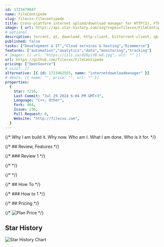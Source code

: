 ```yaml
---
id: 1723479047
name: FileCentipede
slug: filecxx-filecentipede
title: Cross-platform internet upload/download manager for HTTP(S), FTP(S), SSH, magnet-link, BitTorrent, m3u8, ed2k, and online videos. WebDAV client, FTP client, SSH client.
image: { url: https://api.star-history.com/svg?repos=filecxx/FileCentipede }
# optional
description: torrent, qt, download, http-client, bittorrent-client, qbittorrent, transmission, video-downloader, m3u8, ssh-client, ftp-client, libtorrent, download-videos, magnet, bt, webdav-client, download-manager, stream-downloader, remote-download,  ,
published: false
tasks: ["Development & IT","Cloud services & hosting","Ecommerce"]
features: ["automation","analytics","data","monitoring","tracking"]
# images: [{ url: "https://iili.io/dI8yiYB.md.jpg", alt: "" }]
url: https://github.com/filecxx/FileCentipede
pricing: ["OpenSource"]
# visit: []
alternative: [{ id: 1723462555, name: "internetdownloadmanager" }]
# deals: [{ name: "", price: "", url: "" }]
properties:
  {
    Star: 7216,
    Last Commit: "Jul 29 2024 6:04 PM GMT+3",
    Language: "C++; Other",
    Fork: 464,
    Issue: 236,
    Pull Request: 0,
    Website: "http://filecxx.com",
  }
---
```


{/* Why I am build it. Why now. Who am I. What I am done. Who is it for. */}

{/* ## Review, Features */}

{/* ### Review 1 */}

{/* <DetailYoutube videoId="" startTime={0} /> */}

{/* <Twitters ids=[] /> */}

{/* ## How To */}

{/* ### How to 1 */}

{/* ## Pricing */}

{/* <Img src="" alt="Plan Price" /> */}

## Star History

![Star History Chart](https://api.star-history.com/svg?repos=filecxx/FileCentipede)
